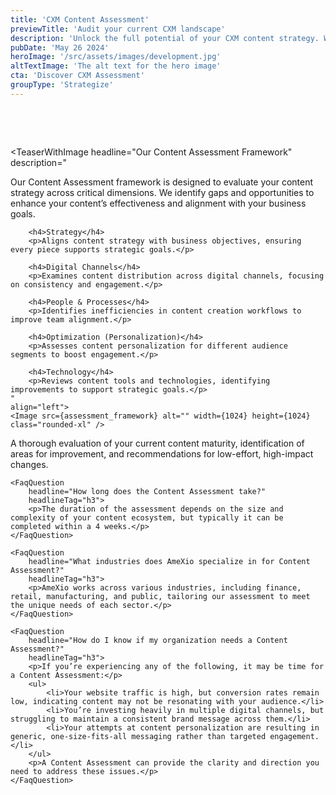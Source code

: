 ```yaml
---
title: 'CXM Content Assessment'
previewTitle: 'Audit your current CXM landscape'
description: 'Unlock the full potential of your CXM content strategy. With our comprehensive Content Assessment, we evaluate your content maturity across key areas, providing you with clear insights and actionable improvements to drive your digital success.'
pubDate: 'May 26 2024'
heroImage: '/src/assets/images/development.jpg'
altTextImage: 'The alt text for the hero image'
cta: 'Discover CXM Assessment'
groupType: 'Strategize'
---
```




<HeroHeader 
	headline={frontmatter.title}
    text={frontmatter.description}
    backgroundImage={frontmatter.heroImage} >	
	<Customers headline="Customers we advised on strategy">
		<Image src={kbc} alt="" class="h-10 w-auto"/>
		<Image src={telenet} alt="" class="h-10 w-auto"/>
		<Image src={mediafin} alt="" class="h-10 w-auto"/>
	</Customers> 
</HeroHeader>

<TeaserWithImage 
	headline="Is Your Content Strategy Ready for the Future?"
	description="In today’s digital landscape, outdated content strategies can lead to missed opportunities, disengaged audiences, and stagnant growth. Are you struggling with inconsistent messaging across channels, low engagement rates, or content that no longer aligns with your business objectives? Our Content Assessment service goes beyond identifying gaps—it’s the first step in transforming your content into a strategic asset that drives measurable results.">
	<Image src={explainer} alt="" width={512} height={512} class="rounded-xl" />
</TeaserWithImage>

<TeaserWithImage 
	headline="Our Content Assessment Framework"
	description="
		<p>Our Content Assessment framework is designed to evaluate your content strategy across critical dimensions. We identify gaps and opportunities to enhance your content’s effectiveness and alignment with your business goals.</p>

		<h4>Strategy</h4>
		<p>Aligns content strategy with business objectives, ensuring every piece supports strategic goals.</p>

		<h4>Digital Channels</h4>
		<p>Examines content distribution across digital channels, focusing on consistency and engagement.</p>

		<h4>People & Processes</h4>
		<p>Identifies inefficiencies in content creation workflows to improve team alignment.</p>

		<h4>Optimization (Personalization)</h4>
		<p>Assesses content personalization for different audience segments to boost engagement.</p>

		<h4>Technology</h4>
		<p>Reviews content tools and technologies, identifying improvements to support strategic goals.</p>
	"
	align="left">
	<Image src={assessment_framework} alt="" width={1024} height={1024} class="rounded-xl" />
</TeaserWithImage>

<TilesContainer 
    headline="Our Content Maturity Assessment Process"
    description="Our structured approach ensures that your content strategy is thoroughly evaluated and optimized for success. By following a clear and systematic process, we deliver actionable insights and tailored recommendations, paving the way for effective implementation and long-term improvement. This process guarantees that every action we take is aligned with your business goals and designed to drive measurable outcomes.">
    <SmallTile 
		headline="Discovery"
		description="" >
    </SmallTile>
    <SmallTile 
		headline="Maturity Assessment"
		description="" >
    </SmallTile>
    <SmallTile 
		headline="Insights & Recommendations"
		description="" >
    </SmallTile>
    <SmallTile 
		headline="Roadmap Development"
		description="" >
    </SmallTile>
    <SmallTile 
		headline="Implementation & Support"
		description="" >
    </SmallTile>
</TilesContainer>
  
<Highlight 
	title="Maximize Your Content’s Potential"
	text="Our Content Assessment doesn’t just stop at evaluation. We identify low-effort, high-impact improvements that can dramatically enhance your content strategy. Whether it's optimizing your use of digital channels or refining your personalization efforts, we provide you with actionable insights that drive real results."
	image='/src/assets/images/highlight.png'
	buttonText="Discover"
	/>

<Faq headline="Questions we usually get">
	<FaqQuestion
		headline="What can I expect from the assessment process?"
		headlineTag="h3">
		<p>A thorough evaluation of your current content maturity, identification of areas for improvement, and recommendations for low-effort, high-impact changes.</p>
	</FaqQuestion>

	<FaqQuestion
		headline="How long does the Content Assessment take?"
		headlineTag="h3">
		<p>The duration of the assessment depends on the size and complexity of your content ecosystem, but typically it can be completed within a 4 weeks.</p>
	</FaqQuestion>

	<FaqQuestion
		headline="What industries does AmeXio specialize in for Content Assessment?"
		headlineTag="h3">
		<p>AmeXio works across various industries, including finance, retail, manufacturing, and public, tailoring our assessment to meet the unique needs of each sector.</p>
	</FaqQuestion>

	<FaqQuestion
		headline="How do I know if my organization needs a Content Assessment?"
		headlineTag="h3">
		<p>If you’re experiencing any of the following, it may be time for a Content Assessment:</p>
		<ul>
			<li>Your website traffic is high, but conversion rates remain low, indicating content may not be resonating with your audience.</li>
			<li>You’re investing heavily in multiple digital channels, but struggling to maintain a consistent brand message across them.</li>
			<li>Your attempts at content personalization are resulting in generic, one-size-fits-all messaging rather than targeted engagement.</li>
		</ul>
		<p>A Content Assessment can provide the clarity and direction you need to address these issues.</p>
	</FaqQuestion>

</Faq>

<InsightsTeaser />

<Quote 
    quote="The new website of L’Echo appeals to a broad audience and boasts extended customisation possibilities for readers, making it more readable and simpler to use. Furthermore, the system allows us to provide new media formats such as videos and infographics, ultimately leading to a more enjoyable customer experience."
    name='Johan Condijts'
    jobtitle="editor"
    profileImage='/src/assets/people/placeholder_small.png'
	class="mt-40"
    /> 